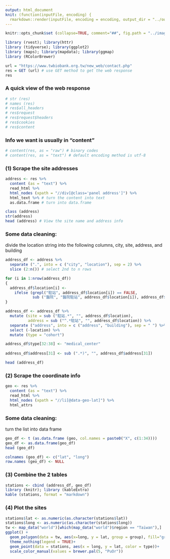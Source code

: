 ```yaml
---
output: html_document
knit: (function(inputFile, encoding) {
  rmarkdown::render(inputFile, encoding = encoding, output_dir = "../output/") })
---
```


```r
knitr::opts_chunk$set (collapse=TRUE, comment="##", fig.path = "../images/", warning = FALSE)
```

```r
library (rvest); library(httr)
library (tidyverse); library(ggplot2)
library (maps); library(mapdata); library(ggmap)
library (RColorBrewer)
```

```r
url = "https://www.twbiobank.org.tw/new_web/contact.php"
res = GET (url) # use GET method to get the web response
res
```

### A quick view of the web response
```r
# str (res)  
# names (res)
# res$all_headers
# res$request
# res$request$headers  
# res$cookies  
# res$content
```


### Info we want is usually in "content"
```r
# content(res, as = "raw") # binary codes
# content(res, as = "text") # default encoding method is utf-8
```

### (1) Scrape the site addresses
```r
address <- res %>% 
  content (as = "text") %>% 
  read_html %>% 
  html_nodes (xpath = "//div[@class='panel address']") %>% 
  html_text %>% # turn the content into text
  as.data.frame # turn into data.frame

class (address)
str(address)
head (address) # View the site name and address info
```

### Some data cleaning:
divide the location string into the following columns, city, site, address, and building
```r
address_df <- address %>% 
  separate (".", into = c ("city", "location"), sep = 2) %>% 
  slice (2:n()) # select 2nd to n rows

for (i in 1:nrow(address_df))
{
  address_df$location[i] <- 
    ifelse (grepl("駐站", address_df$location[i]) == FALSE, 
            sub ("醫院", "醫院駐站", address_df$location[i]), address_df$location[i])
}

address_df <- address_df %>% 
  mutate (site = sub ("駐站.*", "", address_df$location),
          address = sub ("^.*駐站", "", address_df$location)) %>% 
  separate ("address", into = c ("address", "building"), sep = " ") %>% 
  select (-location) %>% 
  mutate (type = "cohort") 

address_df$type[32:38] <- "medical_center"
  
address_df$address[31] <- sub (".*)", "", address_df$address[31])

head (address_df)
```

### (2) Scrape the coordinate info
```r
geo <- res %>% 
  content (as = "text") %>% 
  read_html %>% 
  html_nodes (xpath = "//li[@data-geo-lat]") %>% 
  html_attrs 
```

### Some data cleaning:
turn the list into data frame
```r
geo_df <- t (as.data.frame (geo, col.names = paste0("X", c(1:34)))) 
geo_df <- as.data.frame(geo_df)
head (geo_df)

colnames (geo_df) <- c("lat", "long")
row.names (geo_df) <- NULL
```

### (3) Combine the 2 tables
```r
stations <- cbind (address_df, geo_df)
library (knitr); library (kableExtra)
kable (stations, format = "markdown")
```

### (4) Plot the sites
```r
stations$lat <- as.numeric(as.character(stations$lat))
stations$long <- as.numeric(as.character(stations$long))
tw <- map_data("world")[which(map_data("world")$region == "Taiwan"),]
ggplot() + 
  geom_polygon(data = tw, aes(x=long, y = lat, group = group), fill="grey") +   
  theme_nothing(legend = TRUE)+
  geom_point(data = stations, aes(x = long, y = lat, color = type))+
  scale_color_manual(values = brewer.pal(5, "PuOr"))
```


